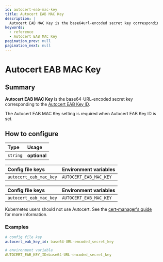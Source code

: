 ```yaml
---
id: autocert-eab-mac-key
title: Autocert EAB MAC Key
description: |
  Autocert EAB MAC Key is the base64url-encoded secret key corresponding to the Autocert EAB Key ID.
keywords:
  - reference
  - Autocert EAB MAC Key
pagination_prev: null
pagination_next: null
---
```



# Autocert EAB MAC Key

## Summary

**Autocert EAB MAC Key** is the base64-URL-encoded secret key corresponding to the [Autocert EAB Key ID](/docs/reference/autocert/autocert-eab-key-id).

The Autocert EAB MAC Key setting is required when Autocert EAB Key ID is set.

## How to configure

| **Type** | **Usage** |
| :--- | :--- |
| `string` | **optional** |

<Tabs>
<TabItem value="Core" label="Core">

| **Config file keys** | **Environment variables** |
| :--- | :--- |
| `autocert_eab_mac_key` | `AUTOCERT_EAB_MAC_KEY`|

</TabItem>
<TabItem value="Enterprise" label="Enterprise">

| **Config file keys** | **Environment variables** |
| :--- | :--- |
| `autocert_eab_mac_key` | `AUTOCERT_EAB_MAC_KEY`|

</TabItem>
<TabItem value="Kubernetes" label="Kubernetes">

Kubernetes users should not use Autocert. See the [cert-manager's guide](https://cert-manager.io/docs/tutorials/acme/pomerium-ingress/) for more information.

</TabItem>
</Tabs>

### Examples

```yaml
# config file key
autocert_eab_key_id: base64-URL-encoded_secret_key

# environment variable
AUTOCERT_EAB_KEY_ID=base64-URL-encoded_secret_key
```

